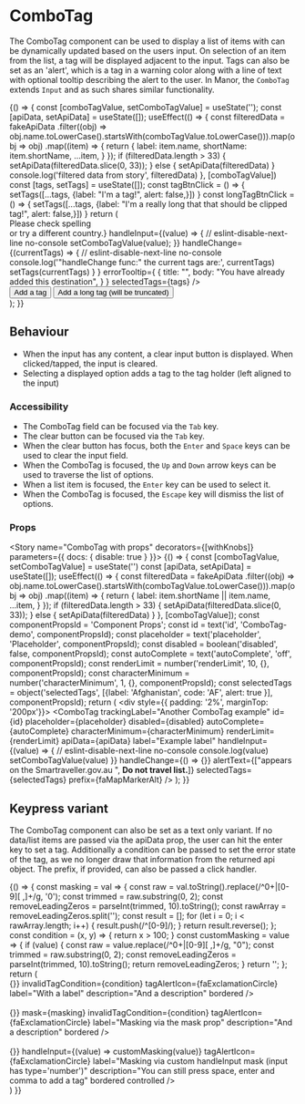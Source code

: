 
<Meta title="Components/ComboTag" component={ComboTag} />

# ComboTag

The ComboTag component can be used to display a list of items with can be dynamically updated based on the users input. On selection of an item from the list, a tag will be displayed
adjacent to the input. Tags can also be set as an 'alert', which is a tag in a warning color along with a line of text with optional tooltip describing the alert to the user.
In Manor, the `ComboTag` extends `Input` and as such shares similar functionality.

<Preview>
  <Story name="ComboTag (dropdown version)" height="250px">
  {() => {
    const [comboTagValue, setComboTagValue] = useState('');
    const [apiData, setApiData] = useState([]);
    useEffect(() => {
      const filteredData = fakeApiData
        .filter((obj) => obj.name.toLowerCase().startsWith(comboTagValue.toLowerCase())).map(obj => obj)
        .map((item) => {
          return {
            label: item.name,
            shortName: item.shortName,
            ...item,
          }
        });
      if (filteredData.length > 33) {
        setApiData(filteredData.slice(0, 33));
      } else {
        setApiData(filteredData)
      }
      console.log('filtered data from story', filteredData)
    }, [comboTagValue])
    const [tags, setTags] = useState([]);
    const tagBtnClick = () => {
      setTags([...tags, {label: "I'm a tag!", alert: false,}])
    }
    const longTagBtnClick = () => {
      setTags([...tags, {label: "I'm a really long that that should be clipped tag!", alert: false,}])
    }
    return (
      <div style={{ padding: '2%', marginBottom: '400px' }}>
         <FluidContainer>
             <Row>
               <Column>
               <div>
                  <ComboTag
                    trackingLabel="Combo Tag example"
                    apiData={apiData}
                    id="tag-id-1"
                    prefix={faMapMarkerAlt}
                    placeholder='Select or start typing destination(s)...'
                    emptyStatePicture={{
                      src: noResultsImg,
                      srcsets: [{ srcset: noResultsImg}],
                      alt: 'Image of magnifying glass',
                      title: 'Oops',
                    }}
                    disableClearIcon
                    emptyStateHeading="Sorry, no results found."
                    emptyStateChildren={<>Please check spelling <br/>or try a different country.</>}
                    handleInput={(value) => {
                      // eslint-disable-next-line no-console
                      setComboTagValue(value);
                    }}
                    handleChange={(currentTags) => {
                      // eslint-disable-next-line no-console
                      console.log('"handleChange func:" the current tags are:', currentTags)
                      setTags(currentTags)
                      }
                    }
                    errorTooltip={
                      {
                        title: "",
                        body: "You have already added this destination",
                      }
                    }
                    selectedTags={tags}
                  />
                  </div>
              </Column>
            </Row>
            <Row>
              <Column cols={8}>
                <Button id="demo-btn" variant="secondary" handleClick={tagBtnClick} style={{marginTop: '100px'}}>Add a tag</Button>
                <Button id="demo-btn" variant="secondary" handleClick={longTagBtnClick}>Add a long tag (will be truncated)</Button>
              </Column>
            </Row>
         </FluidContainer>
      </div>
    );
  }}
  </Story>
</Preview>

## Behaviour
* When the input has any content, a clear input button is displayed. When clicked/tapped, the input is cleared.
* Selecting a displayed option adds a tag to the tag holder (left aligned to the input)

### Accessibility
* The ComboTag field can be focused via the `Tab` key.
* The clear button can be focused via the `Tab` key.
* When the clear button has focus, both the `Enter` and `Space` keys can be used to clear the input field.
* When the ComboTag is focused, the `Up` and `Down` arrow keys can be used to traverse the list of options.
* When a list item is focused, the `Enter` key can be used to select it.
* When the ComboTag is focused, the `Escape` key will dismiss the list of options.

### Props
<Props of={ComboTag} />

<Story name="ComboTag with props" decorators={[withKnobs]} parameters={{ docs: { disable: true } }}>
  {() => {
    const [comboTagValue, setComboTagValue] = useState('')
    const [apiData, setApiData] = useState([]);
    useEffect(() => {
      const filteredData = fakeApiData
        .filter((obj) => obj.name.toLowerCase().startsWith(comboTagValue.toLowerCase())).map(obj => obj)
        .map((item) => {
          return {
            label: item.shortName || item.name,
            ...item,
          }
        });
      if (filteredData.length > 33) {
        setApiData(filteredData.slice(0, 33));
      } else {
        setApiData(filteredData)
      }
    }, [comboTagValue]);
    const componentPropsId = 'Component Props';
    const id = text('id', 'ComboTag-demo', componentPropsId);
    const placeholder = text('placeholder', 'Placeholder', componentPropsId);
    const disabled = boolean('disabled', false, componentPropsId);
    const autoComplete = text('autoComplete', 'off', componentPropsId);
    const renderLimit = number('renderLimit', 10, {}, componentPropsId);
    const characterMinimum = number('characterMinimum', 1, {}, componentPropsId);
    const selectedTags = object('selectedTags', [{label: 'Afghanistan', code: 'AF', alert: true }], componentPropsId);
    return (
      <div style={{ padding: '2%', marginTop: '200px'}}>
        <FluidContainer>
          <Row>
            <Column>
              <ComboTag
                trackingLabel="Another ComboTag example"
                id={id}
                placeholder={placeholder}
                disabled={disabled}
                autoComplete={autoComplete}
                characterMinimum={characterMinimum}
                renderLimit={renderLimit}
                apiData={apiData}
                label="Example label"
                handleInput={(value) => {
                  // eslint-disable-next-line no-console
                  console.log(value)
                  setComboTagValue(value)
                }}
                handleChange={() => {}}
                alertText={["appears on the Smartraveller.gov.au ", <b>Do not travel list.</b>]}
                selectedTags={selectedTags}
                prefix={faMapMarkerAlt}
              />
            </Column>
          </Row>
        </FluidContainer>
      </div>
    );
  }}
</Story>

## Keypress variant

The ComboTag component can also be set as a text only variant. If no data/list items are passed via the apiData prop, the user can hit the enter key to set a tag.
Additionally a condition can be passed to set the error state of the tag, as we no longer draw that information from the returned api object. The prefix, if provided, can also be passed
a click handler.

<Preview>
  <Story name="ComboTag (Keypress version)">
    {() => {
      const masking = val => {
        const raw = val.toString().replace(/^0+|[0-9][ ,]+/g, '0');
        const trimmed = raw.substring(0, 2);
        const removeLeadingZeros = parseInt(trimmed, 10).toString();
        const rawArray = removeLeadingZeros.split('');
        const result = [];
        for (let i = 0; i < rawArray.length; i++) {
          result.push(/^[0-9]/);
        }
        return result.reverse();
      };
      const condition = (x, y) => {
        return x > 100;
      }
      const customMasking = value => {
        if (value) {
          const raw = value.replace(/^0+|[0-9][ ,]+/g, "0");
          const trimmed = raw.substring(0, 2);
          const removeLeadingZeros = parseInt(trimmed, 10).toString();
          return removeLeadingZeros;
        }
        return '';
      };
      return (
        <div style={{ padding: '2%', marginTop: '200px'}}>
          <ComboTag
            trackingLabel="Yet another ComboTag example 1"
            id="tag-id-1"
            placeholder='Type something...'
            handleChange={() => {}}
            invalidTagCondition={condition}
            tagAlertIcon={faExclamationCircle}
            label="With a label"
            description="And a description"
            bordered
          />
          <br/>
          <br/>
          <ComboTag
            trackingLabel="Yet another ComboTag example 2"
            id="tag-id-2"
            placeholder='Type something...'
            handleChange={() => {}}
            mask={masking}
            invalidTagCondition={condition}
            tagAlertIcon={faExclamationCircle}
            label="Masking via the mask prop"
            description="And a description"
            bordered
          />
          <br/>
          <br/>
          <ComboTag
            trackingLabel="Yet another ComboTag example 3"
            id="tag-id-3"
            placeholder='Type something...'
            type="number"
            handleChange={() => {}}
            handleInput={(value) => customMasking(value)}
            tagAlertIcon={faExclamationCircle}
            label="Masking via custom handleInput mask (input has type='number')"
            description="You can still press space, enter and comma to add a tag"
            bordered
            controlled
          />
        </div>
      )
    }}
  </Story>
</Preview>
